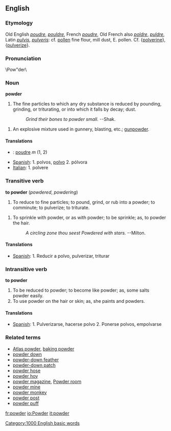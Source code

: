 ==English==
===Etymology===
Old English ''[[poudre]]'', ''[[pouldre]]'', French ''[[poudre]]'', Old French also ''[[poldre]]'', ''[[puldre]]'', Latin ''[[pulvis]]'', ''[[pulveris]]'': cf. [[pollen]] fine flour, mill dust, E. pollen. Cf. {[[polverine]]}, {[[pulverize]]}.

===Pronunciation===
\Pow"der\
{{Wikipedia}}
===Noun===
'''powder'''

# The fine particles to which any dry substance is reduced by pounding, grinding, or triturating, or into which it falls by decay; dust.
#:''Grind their bones to powder small.''  --Shak.

# An explosive mixture used in gunnery, blasting, etc.; [[gunpowder]].

====Translations====
*{{fr}}: [[poudre]] ''m'' (1, 2)
*[[Spanish]]: 1. polvos, [[:es:polvo|polvo]] 2. pólvora
*[[Italian]]: 1. polvere

===Transitive verb===
'''to powder''' (''powdered'', ''powdering'')

# To reduce to fine particles; to pound, grind, or rub into a powder; to comminute; to pulverize; to triturate.

# To sprinkle with powder, or as with powder; to be sprinkle; as, to powder the hair.
#:''A circling zone thou seest Powdered with stars.'' --Milton.

====Translations====
*[[Spanish]]: 1. Reducir a polvo, pulverizar, triturar  

===Intransitive verb===
'''to powder'''
# To be reduced to powder; to become like powder; as, some salts powder easily.
# To use powder on the hair or skin; as, she paints and powders.

====Translations====
*[[Spanish]]: 1. Pulverizarse, hacerse polvo 2. Ponerse polvos, empolvarse

===Related terms===
*[[Atlas powder]], [[baking powder]]
*[[powder down]]
*[[powder-down feather]]
*[[powder-down patch]]
*[[powder hose]]
*[[powder hoy]]
*[[powder magazine]], [[Powder room]]
*[[powder mine]]
*[[powder monkey]]
*[[powder post]]
*[[powder puff]]

[[Category:1000 English basic words]]

[[fr:powder]]
[[io:Powder]]
[[it:powder]]
